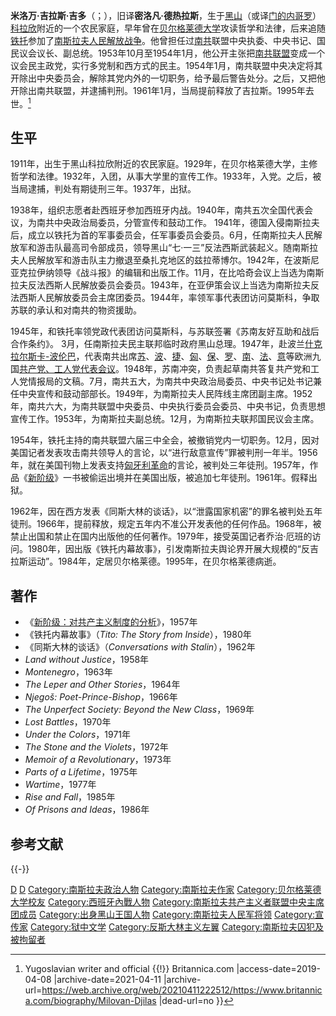 {{onesource|time=2019-04-09T12:24:39+00:00}}
{{Infobox philosopher
| region           = [[西方哲學|西方哲學]]
| era              = [[20世紀哲學|20世紀哲學]]
| image            = Stevan Kragujevic, Milovan Djilas,1950.JPG
| image_size       = 200px
| caption    = 攝於1950年。
| name             = 米洛万·吉拉斯<br />Milovan Đilas
| birth_date       = {{Birth date|1911|6|4|mf=y}}
| birth_place      = {{flag|Kingdom of Montenegro}}[[莫伊科瓦茨|莫伊科瓦茨]]Podbišće
| death_date       = {{Death date and age|1995|4|20|1911|6|4|mf=y}}
| death_place      = {{YUG-1992}}[[塞爾維亞共和國_(1992年－2006年)|塞尔维亚]][[貝爾格勒|貝爾格勒]]
| nationality      = {{FRY}}
| school_tradition = [[馬克思主義|馬克思主義]]
| main_interests   = 
| influences       = 
| influenced       =  
}}

'''米洛万·吉拉斯·吉多'''（{{lang-sh|Milovan Đilas Đido}}；{{bd|1911年|6月4日|1995年|4月20日}}），旧译'''密洛凡·德热拉斯'''，生于[[黑山|黑山]]（或译[[门的内哥罗|门的内哥罗]]）[[科拉欣|科拉欣]]附近的一个农民家庭，早年曾在[[贝尔格莱德大学|贝尔格莱德大学]]攻读哲学和法律，后来追随[[铁托|铁托]]参加了[[南斯拉夫人民解放战争|南斯拉夫人民解放战争]]。他曾担任过[[南共|南共]]联盟中央执委、中央书记、国民议会议长、副总统。1953年10月至1954年1月，他公开主张把[[南共联盟|南共联盟]]变成一个议会民主政党，实行多党制和西方式的民主。1954年1月，南共联盟中央决定将其开除出中央委员会，解除其党内外的一切职务，给予最后警告处分。之后，又把他开除出南共联盟，并逮捕判刑。1961年1月，当局提前释放了吉拉斯。1995年去世。<ref>{{Cite web |url=https://www.britannica.com/biography/Milovan-Djilas |title=Milovan Djilas {{!}} Yugoslavian writer and official {{!}} Britannica.com |access-date=2019-04-08 |archive-date=2021-04-11 |archive-url=https://web.archive.org/web/20210411222512/https://www.britannica.com/biography/Milovan-Djilas |dead-url=no }}</ref>

== 生平 ==
1911年，出生于黑山科拉欣附近的农民家庭。1929年，在贝尔格莱德大学，主修哲学和法律。1932年，入团，从事大学里的宣传工作。1933年，入党。之后，被当局逮捕，判处有期徒刑三年。1937年，出狱。

1938年，组织志愿者赴西班牙参加西班牙内战。1940年，南共五次全国代表会议，为南共中央政治局委员，分管宣传和鼓动工作。 1941年，德国入侵南斯拉夫后，成立以铁托为首的军事委员会，任军事委员会委员。6月，任南斯拉夫人民解放军和游击队最高司令部成员，领导黑山“七·一三”反法西斯武装起义。随南斯拉夫人民解放军和游击队主力撤退至桑扎克地区的兹拉蒂博尔。1942年，在波斯尼亚克拉伊纳领导《战斗报》的编辑和出版工作。11月，在比哈奇会议上当选为南斯拉夫反法西斯人民解放委员会委员。1943年，在亚伊策会议上当选为南斯拉夫反法西斯人民解放委员会主席团委员。1944年，率领军事代表团访问莫斯科，争取苏联的承认和对南共的物资援助。

1945年，和铁托率领党政代表团访问莫斯科，与苏联签署《苏南友好互助和战后合作条约》。 3月，任南斯拉夫民主联邦临时政府黑山总理。1947年，赴波兰[[什克拉尔斯卡-波伦巴|什克拉尔斯卡-波伦巴]]，代表南共出席[[苏联|苏]]、[[波兰|波]]、[[捷克斯洛伐克|捷]]、[[匈牙利|匈]]、[[保加利亚|保]]、[[罗马尼亚|罗]]、[[南斯拉夫|南]]、[[法国|法]]、[[意大利|意]]等欧洲九国[[共产党和工人党情报局|共产党、工人党代表会议]]。1948年，苏南冲突，负责起草南共答复共产党和工人党情报局的文稿。7月，南共五大，为南共中央政治局委员、中央书记处书记兼任中央宣传和鼓动部部长。1949年，为南斯拉夫人民阵线主席团副主席。1952年，南共六大，为南共联盟中央委员、中央执行委员会委员、中央书记，负责思想宣传工作。1953年，为南斯拉夫副总统。12月，为南斯拉夫联邦国民议会主席。

1954年，铁托主持的南共联盟六届三中全会，被撤销党内一切职务。12月，因对美国记者发表攻击南共领导人的言论，以“进行敌意宣传”罪被判刑一年半。1956年，就在美国刊物上发表支持[[1956年匈牙利革命|匈牙利革命]]的言论，被判处三年徒刑。1957年，作品《[[新阶级|新阶级]]》一书被偷运出境并在美国出版，被追加七年徒刑。1961年。假释出狱。

1962年，因在西方发表《同斯大林的谈话》，以“泄露国家机密”的罪名被判处五年徒刑。1966年，提前释放，规定五年内不准公开发表他的任何作品。1968年，被禁止出国和禁止在国内出版他的任何著作。1979年，接受英国记者乔治·厄班的访问。1980年，因出版《铁托内幕故事》，引发南斯拉夫舆论界开展大规模的“反吉拉斯运动”。1984年，定居贝尔格莱德。1995年，在贝尔格莱德病逝。

== 著作 ==
* 《[[新阶级：对共产主义制度的分析|新阶级：对共产主义制度的分析]]》，1957年
* 《铁托内幕故事》（''Tito: The Story from Inside''），1980年
* 《同斯大林的谈话》（''Conversations with Stalin''），1962年
*''Land without Justice''，1958年
*''Montenegro''，1963年
*''The Leper and Other Stories''，1964年
*''Njegoš: Poet-Prince-Bishop''，1966年
*''The Unperfect Society: Beyond the New Class''，1969年
*''Lost Battles''，1970年
*''Under the Colors''，1971年
*''The Stone and the Violets''，1972年
*''Memoir of a Revolutionary''，1973年
*''Parts of a Lifetime''，1975年
*''Wartime''，1977年
*''Rise and Fall''，1985年
*''Of Prisons and Ideas''，1986年

== 参考文献 ==
{{Reflist}}

{{-}}

{{Authority control}}
[[Category:1911年出生|D]]
[[Category:1995年逝世|D]]
[[Category:南斯拉夫政治人物|Category:南斯拉夫政治人物]]
[[Category:南斯拉夫作家|Category:南斯拉夫作家]]
[[Category:贝尔格莱德大学校友|Category:贝尔格莱德大学校友]]
[[Category:西班牙內戰人物|Category:西班牙內戰人物]]
[[Category:南斯拉夫共产主义者联盟中央主席团成员|Category:南斯拉夫共产主义者联盟中央主席团成员]]
[[Category:出身黑山王国人物|Category:出身黑山王国人物]]
[[Category:南斯拉夫人民军将领|Category:南斯拉夫人民军将领]]
[[Category:宣传家|Category:宣传家]]
[[Category:狱中文学|Category:狱中文学]]
[[Category:反斯大林主义左翼|Category:反斯大林主义左翼]]
[[Category:南斯拉夫囚犯及被拘留者|Category:南斯拉夫囚犯及被拘留者]]